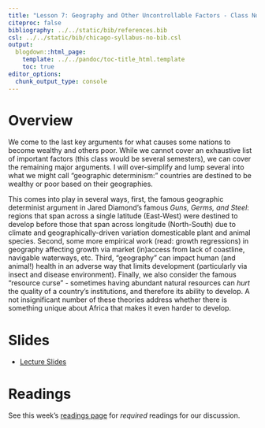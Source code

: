 ```yaml
---
title: "Lesson 7: Geography and Other Uncontrollable Factors - Class Notes"
citeproc: false
bibliography: ../../static/bib/references.bib
csl: ../../static/bib/chicago-syllabus-no-bib.csl
output:
  blogdown::html_page:
    template: ../../pandoc/toc-title_html.template
    toc: true
editor_options: 
  chunk_output_type: console
---
```


# Overview

We come to the last key arguments for what causes some nations to become wealthy and others poor. While we cannot cover an exhaustive list of important factors (this class would be several semesters), we can cover the remaining major arguments. I will over-simplify and lump several into what we might call "geographic determinism:" countries are destined to be wealthy or poor based on their geographies.

This comes into play in several ways, first, the famous geographic determinist argument in Jared Diamond's famous *Guns, Germs, and Steel*: regions that span across a single latitude (East-West) were destined to develop before those that span across longitude (North-South) due to climate and geographically-driven variation domesticable plant and animal species. Second, some more empirical work (read: growth regressions) in geography affecting growth via market (in)access from lack of coastline, navigable waterways, etc. Third, "geography" can impact human (and animal!) health in an adverse way that limits development (particularly via insect and disease environment). Finally, we also consider the famous "resource curse" - sometimes having abundant natural resources can *hurt* the quality of a country's institutions, and therefore its ability to develop. A not insignificant number of these theories address whether there is something unique about Africa that makes it even harder to develop.

# Slides

- [<i class="fas fa-external-link-square-alt"></i> Lecture Slides](/slides/07-slides.html)

# Readings

See this week's [readings page](/reading/07-reading) for *required* readings for our discussion.
